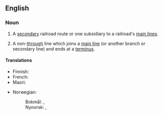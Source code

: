 ==English==

===Noun===
{{en-noun}}

# {{lb|en|railroads}} A [[secondary]] railroad route or one subsidiary to a railroad's [[main line]]s.
# {{lb|en|railroads}} A non-[[through]] line which joins a [[main line]] (or another branch or secondary line) and ends at a [[terminus]].

====Translations====
{{trans-top|non-through line}}
* Finnish: {{t|fi|sivurata}}
* French: {{t+|fr|embranchement|m}}
* Maori: {{t|mi|pekanga}}
{{trans-mid}}
* Norwegian:
*: Bokmål: {{t|nb|sidebane|m}}, {{t|nb|sidelinje|m|f}}
*: Nynorsk: {{t|nn|sidebane|m|f}}, {{t|nn|sidelinje|f}}
{{trans-bottom}}